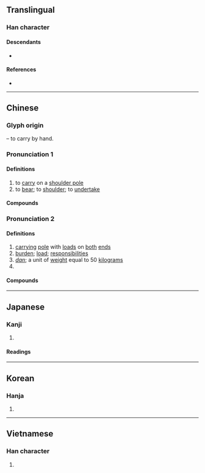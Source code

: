 {{also|担}}
{{character info/new}}
==Translingual==
{{ja-forms|[[担]]|[[担]]|擔}}

===Han character===
{{Han char|rn=64|rad=手|as=13|sn=16|four=57061|canj=QNCR|ids=⿰扌詹}}

====Descendants====
* {{l|mul|[[担]]}}

====References====
* {{Han ref|kx=0459.010|dkj=12828|dj=0807.230|hdz=31971.030|uh=64D4|ud=25812|bh=BEE1|bd=48865}}

----

==Chinese==
{{zh-forms|s=担}}

===Glyph origin===
{{Han etym}}
{{Han compound|手|alt1=扌|t1=hand|詹|ls=psc|c1=s|c2=p}} – to carry by hand.

===Pronunciation 1===
{{zh-pron
|m=dān
|c=daam1
|h=pfs=tâm
|md=dăng
|mn=taⁿ/tam
|mn_note=taⁿ - vernacular; tam - literary
|mn-t=dang1/dan1
|mn-t_note=dang1 - literary; dan1 - vernacular
|w=1te,1'ne
|w_note=1'ne - variant, possibly influenced by {{zh-l|*拿}}, used in e.g. {{zh-l|*擔伊做脫}}
|mc=1
|oc=1,1
|cat=v
}}

====Definitions====
{{zh-hanzi}}

# to [[carry]] on a [[shoulder pole]]
# to [[bear]]; to [[shoulder]]; to [[undertake]]

====Compounds====
{{zh-der|fold=1|慷慨擔承|受怕擔憂|分擔|擔待|擔夫|擔險|擔心|擔任|擔保權|牽羊擔酒|承擔|擔飢受凍|擔簦|擔保|擔孤受寡|擔荷|擔雪填井|擔驚受怕|擔架|擔湯擔水|擔人情|擔雪塞井|擔糞|擔風袖月|擔帶|擔保物權|擔隔夜憂|擔誤|擔干係|沒擔當|擔免|擔保放款|擔不起|擔酒牽羊|擔憂|擔錯|擔湯運水|擔驚受恐|擔仗|擔負公徒|擔閣|擔綱|擔干紀|擔肩|擔負|擔扶|擔擱|擔水|擔保品|擔不是|析圭擔爵|枉擔虛名|擔當不過|擔驚|擔饒|擔雪填河|擔當不起|擔當|擔戴|擔承|荷擔|連帶負擔|躡蹻擔簦|訴訟擔保|負笈擔簦|負擔}}

===Pronunciation 2===
{{zh-pron
|m=dàn
|c=daam3
|h=pfs=tam
|md=dáng
|mn=tàⁿ/qz,xm,zz:tàm
|mn_note=tàⁿ - vernacular; tàm - literary
|mn-t=dan3
|w=2te
|mc=2
|oc=2+3,2
|cat=n,cls
}}

====Definitions====
{{zh-hanzi}}

# [[carrying]] [[pole]] with [[load]]s on [[both]] [[end]]s
# [[burden]]; [[load]]; [[responsibilities]]
# ''[[dan]]''; a unit of [[weight]] equal to 50 [[kilogram]]s
# {{zh-classifier|things carried on a [[shoulder pole]]|t=[[load]]}}

====Compounds====
{{zh-der|fold=1|卸擔子|仙人擔|家無擔石|公擔|剃頭擔子|擔杖|春盛擔子|挑擔子|石擔|擔兒|挑擔|擔腳|擔子|擔石|挑重擔|生意擔子|擔擔麵|擔仔麵|擔子菌|磨擔|貨郎擔兒|調書擔兒|肩擔之家|趕飯擔|重擔|籮擔|扁擔}}

{{zh-cat|Intermediate}}

----

==Japanese==
{{ja-kanji forms|担|擔}}

===Kanji===
{{ja-kanji|grade=|rs=手13|shin=担}}

# {{defn|lang=ja|sort=手13}}

====Readings====
{{ja-readings
|goon=たん
|kanon=たん
|on=けつ, せん
|kun=にな-う, かつ-ぐ
}}

----

==Korean==

===Hanja===
{{ko-hanja|hangeul=담|eumhun=|rv=dam|mr=tam|y=tam}}

# {{defn|lang=ko|sort=手13}}

----

==Vietnamese==

===Han character===
{{vi-readings|rs=手13|hanviet=[[đâm]], [[đảm]], [[tạ]]}}

# {{defn|lang=vi|sort=手13}}